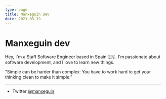 ```yaml
---
type: page
title: Manxeguin Dev
date: 2021-03-19
---
```


# Manxeguin dev

Hey, I'm a Staff Software Engineer based in Spain 🇪🇸. I'm passionate about software development, and I love to learn new things. 

"Simple can be harder than complex: You have to work hard to get your thinking clean to make it simple."


---

- Twitter [@manxeguin](https://twitter.com/manxeguin1987)